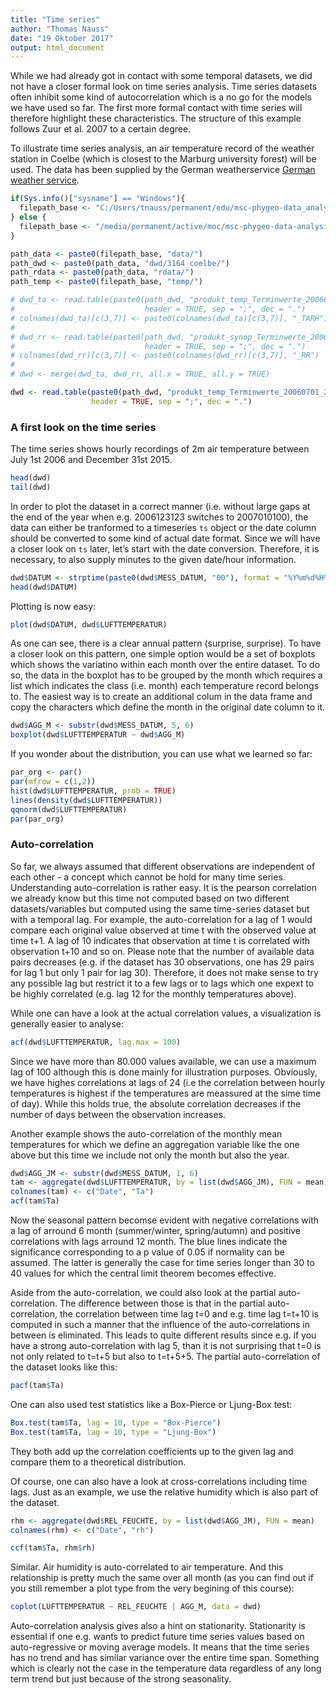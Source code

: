 ```yaml
---
title: "Time series"
author: "Thomas Nauss"
date: "19 Oktober 2017"
output: html_document
---
```

While we had already got in contact with some temporal datasets, we did not have a closer formal look on time series analysis. Time series datasets often inhibit some kind of autocorrelation which is a no go for the models we have used so far. The first more formal contact with time series will therefore highlight these characteristics. The structure of this example follows Zuur et al. 2007 to a certain degree.

To illustrate time series analysis, an air temperature record of the weather station in Coelbe (which is closest to the Marburg university forest) will be used. The data has been supplied by the German weatherservice [German weather service](ftp://ftp-cdc.dwd.de/pub/CDC/observations_germany/).

```r
if(Sys.info()["sysname"] == "Windows"){
  filepath_base <- "C:/Users/tnauss/permanent/edu/msc-phygeo-data_analysis/"
} else {
  filepath_base <- "/media/permanent/active/moc/msc-phygeo-data-analysis/"
}

path_data <- paste0(filepath_base, "data/")
path_dwd <- paste0(path_data, "dwd/3164_coelbe/")
path_rdata <- paste0(path_data, "rdata/")
path_temp <- paste0(filepath_base, "temp/")

# dwd_ta <- read.table(paste0(path_dwd, "produkt_temp_Terminwerte_20060701_20151231_03164.txt"),
#                             header = TRUE, sep = ";", dec = ".")
# colnames(dwd_ta)[c(3,7)] <- paste0(colnames(dwd_ta)[c(3,7)], "_TARH")
# 
# dwd_rr <- read.table(paste0(path_dwd, "produkt_synop_Terminwerte_20060701_20151231_03164.txt"),
#                             header = TRUE, sep = ";", dec = ".")
# colnames(dwd_rr)[c(3,7)] <- paste0(colnames(dwd_rr)[c(3,7)], "_RR")
# 
# dwd <- merge(dwd_ta, dwd_rr, all.x = TRUE, all.y = TRUE)

dwd <- read.table(paste0(path_dwd, "produkt_temp_Terminwerte_20060701_20151231_03164.txt"),
                  header = TRUE, sep = ";", dec = ".")
```

### A first look on the time series
The time series shows hourly recordings of 2m air temperature between July 1st 2006 and December 31st 2015. 
```r
head(dwd)
tail(dwd)
```

In order to plot the dataset in a correct manner (i.e. without large gaps at the end of the year when e.g. 2006123123 switches to 2007010100), the data can either be tranformed to a timeseries ``ts`` object or the date column should be converted to some kind of actual date format. Since we will have a closer look on ``ts`` later, let's start with the date conversion. Therefore, it is necessary, to also supply minutes to the given date/hour information.
```r
dwd$DATUM <- strptime(paste0(dwd$MESS_DATUM, "00"), format = "%Y%m%d%H%M")
head(dwd$DATUM)
```

Plotting is now easy:
```r
plot(dwd$DATUM, dwd$LUFTTEMPERATUR)
```

As one can see, there is a clear annual pattern (surprise, surprise). To have a closer look on this pattern, one simple option would be a set of boxplots which shows the variatino within each month over the entire dataset. To do so, the data in the boxplot has to be grouped by the month which requires a list which indicates the class (i.e. month) each temperature record belongs to. The easiest way is to create an additional colum in the data frame and copy the characters which define the month in the original date column to it.
```r
dwd$AGG_M <- substr(dwd$MESS_DATUM, 5, 6)
boxplot(dwd$LUFTTEMPERATUR ~ dwd$AGG_M)
```

If you wonder about the distribution, you can use what we learned so far:
```r
par_org <- par()
par(mfrow = c(1,2))
hist(dwd$LUFTTEMPERATUR, prob = TRUE)
lines(density(dwd$LUFTTEMPERATUR))
qqnorm(dwd$LUFTTEMPERATUR)
par(par_org)
```

### Auto-correlation
So far, we always assumed that different observations are independent of each other - a concept which cannot be hold for many time series. Understanding auto-correlation is rather easy. It is the pearson correlation we already know but this time not computed based on two different datasets/variables but computed using the same time-series dataset but with a temporal lag. For example, the auto-correlation for a lag of 1 would compare each original value observed at time t with the observed value at time t+1. A lag of 10 indicates that observation at time t is correlated with observation t+10 and so on. Please note that the number of available data pairs decreases (e.g. if the dataset has 30 observations, one has 29 pairs for lag 1 but only 1 pair for lag 30). Therefore, it does not make sense to try any possible lag but restrict it to a few lags or to lags which one expext to be highly correlated (e.g. lag 12 for the monthly temperatures above).

While one can have a look at the actual correlation values, a visualization is generally easier to analyse: 
```r
acf(dwd$LUFTTEMPERATUR, lag.max = 100)
```
Since we have more than 80.000 values available, we can use a maximum lag of 100 although this is done mainly for illustration purposes. Obviously, we have highes correlations at lags of 24 (i.e the correlation between hourly temperatures is highest if the temperatures are meassured at the sime time of day). While this holds true, the absolute correlation decreases if the number of days between the observation increases. 

Another example shows the auto-correlation of the monthly mean temperatures for which we define an aggregation variable like the one above but this time we include not only the month but also the year.
```r
dwd$AGG_JM <- substr(dwd$MESS_DATUM, 1, 6)
tam <- aggregate(dwd$LUFTTEMPERATUR, by = list(dwd$AGG_JM), FUN = mean)
colnames(tam) <- c("Date", "Ta")
acf(tam$Ta)
```
Now the seasonal pattern becomse evident with negative correlations with a lag of arround 6 month (summer/winter, spring/autumn) and positive correlations with lags arround 12 month. The blue lines indicate the significance corresponding to a p value of 0.05 if normality can be assumed. The latter is generally the case for time series longer than 30 to 40 values for which the central limit theorem becomes effective. 

Aside from the auto-correlation, we could also look at the partial auto-correlation. The difference between those is that in the partial auto-correlation, the correlation between time lag t=0 and e.g. time lag t=t+10 is computed in such a manner that the influence of the auto-correlations in between is eliminated. This leads to quite different results since e.g. if you have a strong auto-correlation with lag 5, than it is not surprising that t=0 is not only related to t=t+5 but also to t=t+5+5. The partial auto-correlation of the dataset looks like this:
```r
pacf(tam$Ta)
```


One can also used test statistics like a Box-Pierce or Ljung-Box test:
```r
Box.test(tam$Ta, lag = 10, type = "Box-Pierce")
Box.test(tam$Ta, lag = 10, type = "Ljung-Box")
```
They both add up the correlation coefficients up to the given lag and compare them to a theoretical distribution.


Of course, one can also have a look at cross-correlations including time lags. Just as an example, we use the relative humidity which is also part of the dataset.
```r
rhm <- aggregate(dwd$REL_FEUCHTE, by = list(dwd$AGG_JM), FUN = mean)
colnames(rhm) <- c("Date", "rh")

ccf(tam$Ta, rhm$rh)
```
Similar. Air humidity is auto-correlated to air temperature. And this relationship is pretty much the same over all month (as you can find out if you still remember a plot type from the very begining of this course):
```r
coplot(LUFTTEMPERATUR ~ REL_FEUCHTE | AGG_M, data = dwd)
```

Auto-correlation analysis gives also a hint on stationarity. Stationarity is essential if one e.g. wants to predict future time series values based on auto-regressive or moving average models. It means that the time series has no trend and has similar variance over the entire time span. Something which is clearly not the case in the temperature data regardless of any long term trend but just because of the strong seasonality.

